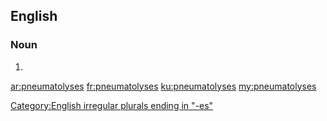 ==English==

===Noun===
{{head|en|plural}}

# {{plural of|pneumatolysis|lang=en|nocat=1}}

[[Category:English irregular plurals ending in "-es"]]

[[ar:pneumatolyses]]
[[fr:pneumatolyses]]
[[ku:pneumatolyses]]
[[my:pneumatolyses]]